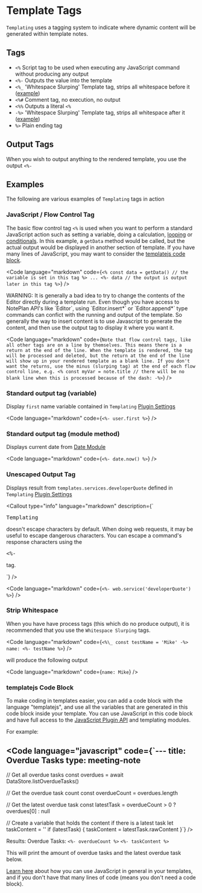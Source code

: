 
# Template Tags

`Templating` uses a tagging system to indicate where dynamic content will be generated within template notes.

## Tags

- `<%` Script tag to be used when executing any JavaScript command without producing any output
- `<%-` Outputs the value into the template
- `<%_` 'Whitespace Slurping' Template tag, strips all whitespace before it ([example](#strip-whitespace))
- `<%#` Comment tag, no execution, no output
- `<%%` Outputs a literal `<%`
- `-%>` 'Whitespace Slurping' Template tag, strips all whitespace after it ([example](#strip-whitespace))
- `%>` Plain ending tag

## Output Tags

When you wish to output anything to the rendered template, you use the output `<%-`

## Examples

The following are various examples of `Templating` tags in action

### JavaScript / Flow Control Tag

The basic flow control tag `<%` is used when you want to perform a standard JavaScript action such as setting a variable, doing a calculation, [looping](/docs/templating-examples/looping) or [conditionals](/docs/templating-examples/conditional). In this example, a `getData` method would be called, but the actual output would be displayed in another section of template. If you have many lines of JavaScript, you may want to consider the [templatejs code block](#templatejs-code-block).

<Code
  language="markdown"
  code={`<% const data = getData() // the variable is set in this tag %>
...
<%- data // the output is output later in this tag %>`}
/>

<Callout type="warning">
  WARNING: It is generally a bad idea to try to change the contents of the
  Editor directly during a template run. Even though you have access to NotePlan
  API's like `Editor`, using `Editor.insert*` or `Editor.append*` type commands
  can confict with the running and output of the template. So generally the way
  to insert content is to use Javascript to generate the content, and then use
  the output tag to display it where you want it.
</Callout>

<Code
  language="markdown"
  code={`Note that flow control tags, like all other tags are on a line by themselves. This means there is a return at the end of the line. When the template is rendered, the tag will be processed and deleted, but the return at the end of the line will show up in your rendered template as a blank line. If you don't want the returns, use the minus (slurping tag) at the end of each flow control line, e.g.
<% const myVar = note.title // there will be no blank line when this is processed because of the dash: -%>`}
/>

### Standard output tag (variable)

Display `first` name variable contained in `Templating` [Plugin Settings](/docs/settings)

<Code language="markdown" code={`<%- user.first %>`} />

### Standard output tag (module method)

Displays current date from [Date Module](/docs/templating-modules/date-module)

<Code language="markdown" code={`<%- date.now() %>`} />

### Unescaped Output Tag

Displays result from `templates.services.developerQuote` defined in `Templating` [Plugin Settings](/docs/settings)

<Callout
  type="info"
  language="markdown"
  description={`
<pre>Templating</pre> doesn't escape characters by default. When doing web requests, it may be useful to escape dangerous characters. You can escape a command's response characters using the <pre><%-</pre> tag.
  
  `}
/>

<Code language="markdown" code={`<%- web.service('developerQuote') %>`} />

### Strip Whitespace

When you have have process tags (this which do no produce output), it is recommended that you use the `Whitespace Slurping` tags.

<Code
  language="markdown"
  code={`<%\_ const testName = 'Mike' -%>
name: <%- testName %>`}
/>

will produce the following output

<Code language="markdown" code={`name: Mike`} />

### templatejs Code Block

To make coding in templates easier, you can add a code block with the language "templatejs", and use all the variables that are generated in this code block inside your template. You can use JavaScript in this code block and have full access to the [JavaScript Plugin API](https://help.noteplan.co/article/70-javascript-plugin-api) and templating modules.

For example:

<Code language="javascript" code={`---
title: Overdue Tasks
type: meeting-note
---

// Get all overdue tasks
const overdues = await DataStore.listOverdueTasks()

// Get the overdue task count
const overdueCount = overdues.length

// Get the latest overdue task
const latestTask = overdueCount > 0 ? overdues[0] : null

// Create a variable that holds the content if there is a latest task
let taskContent = ''
if (latestTask) {
taskContent = latestTask.rawContent
}`} />

Results:
Overdue Tasks: `<%- overdueCount %>`
`<%- taskContent %>`

This will print the amount of overdue tasks and the latest overdue task below.

[Learn here](https://help.noteplan.co/article/148-run-javascript-code-in-your-templates) about how you can use JavaScript in general in your templates, and if you don't have that many lines of code (means you don't need a code block).
